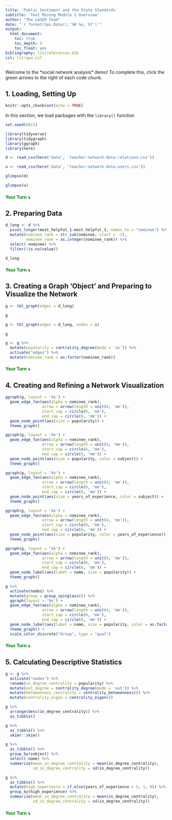 ```yaml
---
title: 'Public Sentiment and the State Standards'
subtitle: 'Text Mining Module 1 Overview'
author: "The LASER Team"
date: "`r format(Sys.Date(),'%B %e, %Y')`"
output:
  html_document:
    toc: true
    toc_depth: 5
    toc_float: yes
bibliography: lit/references.bib
csl: lit/apa.csl
---
```


Welcome to the \*social network analysis\* demo! To complete this, click the green arrows to the right of each code chunk.

## 1. Loading, Setting Up

```r
knitr::opts_chunk$set(echo = TRUE)
```

In this section, we load packages with the `library()` function
```r
set.seed(0811)

library(tidyverse)
library(tidygraph)
library(ggraph)
library(here)

d <- read_csv(here('data', 'teacher-network-data-relations.csv'))

u <- read_csv(here('data', 'teacher-network-data-users.csv'))
```

```r
glimpse(d)
```

```r
glimpse(u)
```

#### [**Your Turn**]{style="color: green;"} **⤵**

## 2. Preparing Data

```r
d_long <- d %>% 
  pivot_longer(most_helpful_1:most_helpful_3, names_to = "nominee") %>% 
  mutate(nominee_rank = str_sub(nominee, start = -1),
         nominee_rank = as.integer(nominee_rank)) %>% 
  select(-nominee) %>% 
  filter(!is.na(value))

d_long
```

#### [**Your Turn**]{style="color: green;"} **⤵**

## 3. Creating a Graph 'Object' and Preparing to Visualize the Network

```r
g <- tbl_graph(edges = d_long)

g
```

```r
g <- tbl_graph(edges = d_long, nodes = u)

g
```

```r
g <- g %>% 
  mutate(popularity = centrality_degree(mode = 'in')) %>% 
  activate("edges") %>% 
  mutate(nominee_rank = as.factor(nominee_rank))
```

#### [**Your Turn**]{style="color: green;"} **⤵**

## 4. Creating and Refining a Network Visualization

```r
ggraph(g, layout = 'kk') + 
  geom_edge_fan(aes(alpha = nominee_rank), 
                arrow = arrow(length = unit(4, 'mm')),
                start_cap = circle(6, 'mm'),
                end_cap = circle(6, 'mm')) + 
  geom_node_point(aes(size = popularity)) +
  theme_graph()
```

```r
ggraph(g, layout = 'kk') + 
  geom_edge_fan(aes(alpha = nominee_rank), 
                arrow = arrow(length = unit(4, 'mm')),
                start_cap = circle(6, 'mm'),
                end_cap = circle(6, 'mm')) + 
  geom_node_point(aes(size = popularity, color = subject)) +
  theme_graph()
```

```r
ggraph(g, layout = 'kk') + 
  geom_edge_fan(aes(alpha = nominee_rank), 
                arrow = arrow(length = unit(4, 'mm')),
                start_cap = circle(6, 'mm'),
                end_cap = circle(6, 'mm')) + 
  geom_node_point(aes(size = years_of_experience, color = subject)) +
  theme_graph()
```

```r
ggraph(g, layout = 'kk') + 
  geom_edge_fan(aes(alpha = nominee_rank), 
                arrow = arrow(length = unit(4, 'mm')),
                start_cap = circle(6, 'mm'),
                end_cap = circle(6, 'mm')) + 
  geom_node_point(aes(size = popularity, color = years_of_experience)) +
  theme_graph()
```

```r
ggraph(g, layout = 'kk') + 
  geom_edge_fan(aes(alpha = nominee_rank), 
                arrow = arrow(length = unit(4, 'mm')),
                start_cap = circle(6, 'mm'),
                end_cap = circle(6, 'mm')) + 
  geom_node_label(aes(label = name, size = popularity)) +
  theme_graph()
```

```r
g %>%
  activate(nodes) %>%
  mutate(group = group_spinglass()) %>% 
  ggraph(layout = 'kk') + 
  geom_edge_fan(aes(alpha = nominee_rank), 
                arrow = arrow(length = unit(4, 'mm')),
                start_cap = circle(6, 'mm'),
                end_cap = circle(6, 'mm')) + 
  geom_node_label(aes(label = name, size = popularity, color = as.factor(group))) +
  theme_graph() +
  scale_color_discrete("Group", type = "qual")
```

#### [**Your Turn**]{style="color: green;"} **⤵**

## 5. Calculating Descriptive Statistics

```r
g <- g %>% 
  activate("nodes") %>% 
  rename(in_degree_centrality = popularity) %>% 
  mutate(out_degree = centrality_degree(mode = 'out')) %>% 
  mutate(betweenness_centrality = centrality_betweenness()) %>% 
  mutate(centrality_eigen = centrality_eigen())

g %>% 
  arrange(desc(in_degree_centrality)) %>% 
  as_tibble()

g %>% 
  as_tibble() %>% 
  skimr::skim()

g %>% 
  as_tibble() %>% 
  group_by(subject) %>% 
  select(-name) %>% 
  summarize(mean_in_degree_centrality = mean(in_degree_centrality),
            sd_in_degree_centrality = sd(in_degree_centrality))

g %>% 
  as_tibble() %>% 
  mutate(high_experience = if_else(years_of_experience > 5, 1, 0)) %>% 
  group_by(high_experience) %>% 
  summarize(mean_in_degree_centrality = mean(in_degree_centrality),
            sd_in_degree_centrality = sd(in_degree_centrality))
```

#### [**Your Turn**]{style="color: green;"} **⤵**
